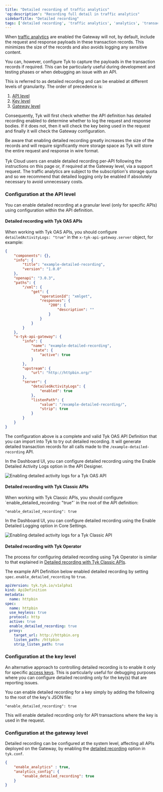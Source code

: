```yaml
---
title: "Detailed recording of traffic analytics"
'og:description': "Recording full detail in traffic analytics"
sidebarTitle: "Detailed recording"
tags: ['detailed recording', 'traffic analytics', 'analytics', 'transaction logs', 'traffic monitoring', 'configuration']
---
```


When [traffic analytics](/5.5/product-stack/tyk-gateway/basic-config-and-security/logging-api-traffic/logging-api-traffic) are enabled the Gateway will not, by default, include the request and response payloads in these transaction records. This minimizes the size of the records and also avoids logging any sensitive content.

You can, however, configure Tyk to capture the payloads in the transaction records if required. This can be particularly useful during development and testing phases or when debugging an issue with an API.

This is referred to as detailed recording and can be enabled at different levels of granularity. The order of precedence is:
1. [API level](/5.5/product-stack/tyk-gateway/basic-config-and-security/logging-api-traffic/detailed-recording#configuration-at-the-api-level)
2. [Key level](/5.5/product-stack/tyk-gateway/basic-config-and-security/logging-api-traffic/detailed-recording#configuration-at-the-key-level)
3. [Gateway level](/5.5/product-stack/tyk-gateway/basic-config-and-security/logging-api-traffic/detailed-recording#configuration-at-the-gateway-level)

Consequently, Tyk will first check whether the API definition has detailed recording enabled to determine whether to log the request and response bodies. If it does not, then it will check the key being used in the request and finally it will check the Gateway configuration.


<Note>
Be aware that enabling detailed recording greatly increases the size of the records and will require significantly more storage space as Tyk will store the entire request and response in wire format.
<br />
<br />
Tyk Cloud users can enable detailed recording per-API following the instructions on this page or, if required at the Gateway level, via a support request. The traffic analytics are subject to the subscription's storage quota and so we recommend that detailed logging only be enabled if absolutely necessary to avoid unnecessary costs.
</Note>


### Configuration at the API level

You can enable detailed recording at a granular level (only for specific APIs) using configuration within the API definition.

#### Detailed recording with Tyk OAS APIs

When working with Tyk OAS APIs, you should configure `detailedActivityLogs: "true"` in the `x-tyk-api-gateway.server` object, for example:

```json {hl_lines=["31-33"],linenos=true, linenostart=1}
{
    "components": {},
    "info": {
        "title": "example-detailed-recording",
        "version": "1.0.0"
    },
    "openapi": "3.0.3",
    "paths": {
        "/xml": {
            "get": {
                "operationId": "xmlget",
                "responses": {
                    "200": {
                        "description": ""
                    }
                }
            }
        }
    },
    "x-tyk-api-gateway": {
        "info": {
            "name": "example-detailed-recording",
            "state": {
                "active": true
            }
        },
        "upstream": {
            "url": "http://httpbin.org/"
        },
        "server": {
            "detailedActivityLogs": {
                "enabled": true
            },
            "listenPath": {
                "value": "/example-detailed-recording/",
                "strip": true
            }
        }
    }
}
```

The configuration above is a complete and valid Tyk OAS API Definition that you can import into Tyk to try out detailed recording. It will generate detailed transaction records for all calls made to the `/example-detailed-recording` API.

In the Dashboard UI, you can configure detailed recording using the Enable Detailed Activity Logs option in the API Designer.

<img src="/img/dashboard/api-designer/tyk-oas-detailed-logs.png" alt="Enabling detailed activity logs for a Tyk OAS API" />

<h4 id="tyk-classic">Detailed recording with Tyk Classic APIs</h4>
When working with Tyk Classic APIs, you should configure `enable_detailed_recording: "true"` in the root of the API definition:

```
"enable_detailed_recording": true
```

In the Dashboard UI, you can configure detailed recording using the Enable Detailed Logging option in Core Settings.

<img src="/img/dashboard/endpoint-designer/classic-detailed-logging.png" alt="Enabling detailed activity logs for a Tyk Classic API" />

#### Detailed recording with Tyk Operator

The process for configuring detailed recording using Tyk Operator is similar to that explained in [Detailed recording with Tyk Classic APIs](/5.5/#tyk-classic).

The example API Definition below enabled detailed recording by setting `spec.enable_detailed_recording` to `true`.

```yaml {linenos=true, linenostart=1, hl_lines=["10-10"]}
apiVersion: tyk.tyk.io/v1alpha1
kind: ApiDefinition
metadata:
  name: httpbin
spec:
  name: httpbin
  use_keyless: true
  protocol: http
  active: true
  enable_detailed_recording: true
  proxy:
    target_url: http://httpbin.org
    listen_path: /httpbin
    strip_listen_path: true
```

### Configuration at the key level
An alternative approach to controlling detailed recording is to enable it only for specific [access keys](/5.5/getting-started/key-concepts/what-is-a-session-object). This is particularly useful for debugging purposes where you can configure detailed recording only for the key(s) that are reporting issues.

You can enable detailed recording for a key simply by adding the following to the root of the key's JSON file:

```
"enable_detailed_recording": true
```

<Note>
This will enable detailed recording only for API transactions where the key is used in the request.
</Note>


### Configuration at the gateway level
Detailed recording can be configured at the system level, affecting all APIs deployed on the Gateway, by enabling the [detailed recording](/5.5/tyk-oss-gateway/configuration#analytics_configenable_detailed_recording) option in `tyk.conf`.

```.json
{
    "enable_analytics" : true,
    "analytics_config": {
        "enable_detailed_recording": true
    }
}
```
